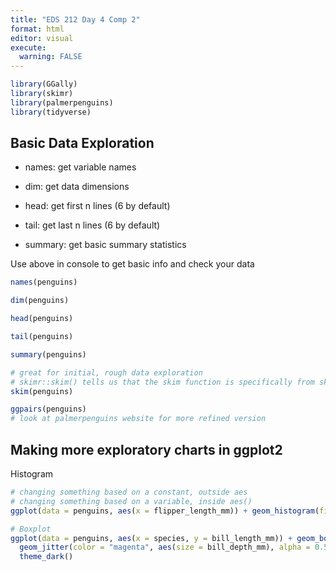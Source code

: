 ```yaml
---
title: "EDS 212 Day 4 Comp 2"
format: html
editor: visual
execute:
  warning: FALSE
---
```


```r
library(GGally)
library(skimr)
library(palmerpenguins)
library(tidyverse)
```

## Basic Data Exploration

-   names: get variable names

-   dim: get data dimensions

-   head: get first n lines (6 by default)

-   tail: get last n lines (6 by default)

-   summary: get basic summary statistics

Use above in console to get basic info and check your data

```r
names(penguins)

dim(penguins)

head(penguins)

tail(penguins)

summary(penguins)
```

```r
# great for initial, rough data exploration
# skimr::skim() tells us that the skim function is specifically from skimr package
skim(penguins)
```

```r
ggpairs(penguins)
# look at palmerpenguins website for more refined version
```

## Making more exploratory charts in ggplot2

Histogram

```r
# changing something based on a constant, outside aes
# changing something based on a variable, inside aes()
ggplot(data = penguins, aes(x = flipper_length_mm)) + geom_histogram(fill = "orange", color = "purple") + theme_minimal()
```

```r
# Boxplot
ggplot(data = penguins, aes(x = species, y = bill_length_mm)) + geom_boxplot(fill = "yellow", aes(color = island)) + 
  geom_jitter(color = "magenta", aes(size = bill_depth_mm), alpha = 0.5) +
  theme_dark()
```
